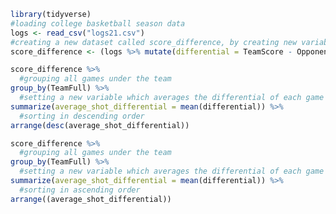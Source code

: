 ```{r}
library(tidyverse)
#loading college basketball season data
logs <- read_csv("logs21.csv")
#creating a new dataset called score_difference, by creating new variable and attaching it
score_difference <- (logs %>% mutate(differential = TeamScore - OpponentScore))
```

```{r}
score_difference %>%
  #grouping all games under the team
group_by(TeamFull) %>%
  #setting a new variable which averages the differential of each game
summarize(average_shot_differential = mean(differential)) %>%
  #sorting in descending order
arrange(desc(average_shot_differential))
```

```{r}
score_difference %>%
  #grouping all games under the team
group_by(TeamFull) %>%
  #setting a new variable which averages the differential of each game
summarize(average_shot_differential = mean(differential)) %>%
  #sorting in ascending order
arrange((average_shot_differential))
```



